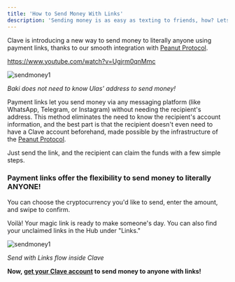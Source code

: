 ```yaml
---
title: 'How to Send Money With Links'
description: 'Sending money is as easy as texting to friends, how? Lets learn:'
---
```


Clave is introducing a new way to send money to literally anyone using payment links, thanks to our smooth integration with [Peanut Protocol](https://peanut.to/?ref=blog2.getclave.io).

https://www.youtube.com/watch?v=Ugjrm0qnMmc

![sendmoney1](./images/sendmoney2.png)

*Baki does not need to know Ulas' address to send money!*

Payment links let you send money via any messaging platform (like WhatsApp, Telegram, or Instagram) without needing the recipient's address. This method eliminates the need to know the recipient's account information, and the best part is that the recipient doesn't even need to have a Clave account beforehand, made possible by the infrastructure of the [Peanut Protocol](https://twitter.com/PeanutProtocol?ref=blog2.getclave.io).

Just send the link, and the recipient can claim the funds with a few simple steps.

### **Payment links offer the flexibility to send money to literally ANYONE!**

You can choose the cryptocurrency you'd like to send, enter the amount, and swipe to confirm.

Voilà! Your magic link is ready to make someone's day. You can also find your unclaimed links in the Hub under "Links."

![sendmoney1](./images/sendmoney1.png)

*Send with Links flow inside Clave*

**Now, [get your Clave account](https://blog.getclave.io/getclave.io/download) to send money to anyone with links!**
